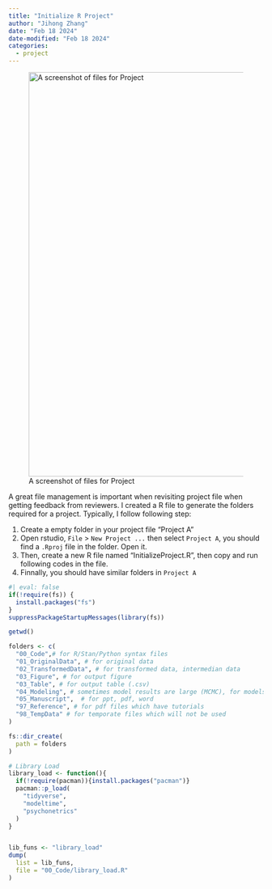 ```yaml
---
title: "Initialize R Project"
author: "Jihong Zhang"
date: "Feb 18 2024" 
date-modified: "Feb 18 2024"
categories:
  - project
---
```


![A screenshot of files for Project](directory.png){width="800"}

A great file management is important when revisiting project file when getting feedback from reviewers. I created a R file to generate the folders required for a project. Typically, I follow following step:

1.  Create a empty folder in your project file "Project A"
2.  Open rstudio, `File` \> `New Project ...` then select `Project A`, you should find a `.Rproj` file in the folder. Open it.
3.  Then, create a new R file named "InitializeProject.R", then copy and run following codes in the file.
4.  Finnally, you should have similar folders in `Project A`

```r
#| eval: false
if(!require(fs)) {
  install.packages("fs")
}
suppressPackageStartupMessages(library(fs))

getwd()

folders <- c(
  "00_Code",# for R/Stan/Python syntax files
  "01_OriginalData", # for original data
  "02_TransformedData", # for transformed data, intermedian data
  "03_Figure", # for output figure
  "03_Table", # for output table (.csv)
  "04_Modeling", # sometimes model results are large (MCMC), for models' results
  "05_Manuscript",  # for ppt, pdf, word
  "97_Reference", # for pdf files which have tutorials
  "98_TempData" # for temporate files which will not be used 
)

fs::dir_create(
  path = folders
)

# Library Load
library_load <- function(){
  if(!require(pacman)){install.packages("pacman")}
  pacman::p_load(
    "tidyverse",
    "modeltime",
    "psychonetrics"
  )
}


lib_funs <- "library_load"
dump(
  list = lib_funs,
  file = "00_Code/library_load.R"
)
```
